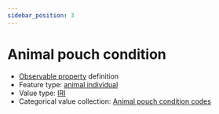 ```yaml
---
sidebar_position: 3
---
```



# Animal pouch condition

- [Observable property](/viewers/dawe-vocabs?uri=https://linked.data.gov.au/def/nrm/5ccfd7ed-12e4-42ed-83a1-1b85445f92d6) definition
- Feature type: [animal individual](http://linked.data.gov.au/def/tern-cv/ecb855ed-50e1-4299-8491-861759ef40b7)
- Value type: [IRI](https://w3id.org/tern/ontologies/tern/IRI)
- Categorical value collection: [Animal pouch condition codes](/viewers/dawe-vocabs?uri=https://linked.data.gov.au/def/nrm/4fab0c1c-c127-474e-8f5e-4afe45fec0ed)

<Example protocolModule="opportunistic-observations" observableProperty="https://linked.data.gov.au/def/nrm/5ccfd7ed-12e4-42ed-83a1-1b85445f92d6" />
